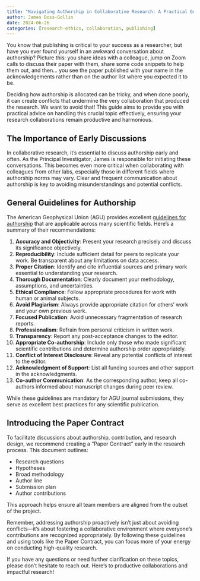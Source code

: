 ```yaml
---
title: "Navigating Authorship in Collaborative Research: A Practical Guide"
author: James Doss-Gollin
date: 2024-06-26
categories: [research-ethics, collaboration, publishing]
---
```


You know that publishing is critical to your success as a researcher, but have you ever found yourself in an awkward conversation about authorship?
Picture this: you share ideas with a colleague, jump on Zoom calls to discuss their paper with them, share some code snippets to help them out, and then... you see the paper published with your name in the acknowledgements rather than on the author list where you expected it to be.

Deciding how authorship is allocated can be tricky, and when done poorly, it can create conflicts that undermine the very collaboration that produced the research.
We want to avoid that!
This guide aims to provide you with practical advice on handling this crucial topic effectively, ensuring your research collaborations remain productive and harmonious.

## The Importance of Early Discussions

In collaborative research, it's essential to discuss authorship early and often.
As the Principal Investigator, James is responsible for initiating these conversations.
This becomes even more critical when collaborating with colleagues from other labs, especially those in different fields where authorship norms may vary.
Clear and frequent communication about authorship is key to avoiding misunderstandings and potential conflicts.

## General Guidelines for Authorship

The American Geophysical Union (AGU) provides excellent [guidelines for authorship](https://www.agu.org/publications/authors/policies) that are applicable across many scientific fields.
Here's a summary of their recommendations:

1. **Accuracy and Objectivity**: Present your research precisely and discuss its significance objectively.
2. **Reproducibility**: Include sufficient detail for peers to replicate your work. Be transparent about any limitations on data access.
3. **Proper Citation**: Identify and cite influential sources and primary work essential to understanding your research.
4. **Thorough Documentation**: Clearly document your methodology, assumptions, and uncertainties.
5. **Ethical Compliance**: Follow appropriate procedures for work with human or animal subjects.
6. **Avoid Plagiarism**: Always provide appropriate citation for others' work and your own previous work.
7. **Focused Publication**: Avoid unnecessary fragmentation of research reports.
8. **Professionalism**: Refrain from personal criticism in written work.
9. **Transparency**: Report any post-acceptance changes to the editor.
10. **Appropriate Co-authorship**: Include only those who made significant scientific contributions and determine authorship order appropriately.
11. **Conflict of Interest Disclosure**: Reveal any potential conflicts of interest to the editor.
12. **Acknowledgment of Support**: List all funding sources and other support in the acknowledgments.
13. **Co-author Communication**: As the corresponding author, keep all co-authors informed about manuscript changes during peer review.

While these guidelines are mandatory for AGU journal submissions, they serve as excellent best practices for any scientific publication.

## Introducing the Paper Contract

To facilitate discussions about authorship, contribution, and research design, we recommend creating a "Paper Contract" early in the research process.
This document outlines:

- Research questions
- Hypotheses
- Broad methodology
- Author line
- Submission plan
- Author contributions

This approach helps ensure all team members are aligned from the outset of the project.

Remember, addressing authorship proactively isn't just about avoiding conflicts—it's about fostering a collaborative environment where everyone's contributions are recognized appropriately.
By following these guidelines and using tools like the Paper Contract, you can focus more of your energy on conducting high-quality research.

If you have any questions or need further clarification on these topics, please don't hesitate to reach out.
Here's to productive collaborations and impactful research!